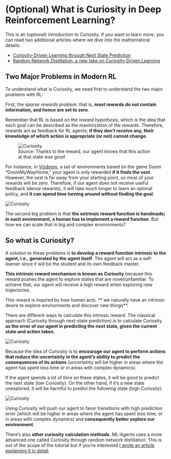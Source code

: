 # (Optional) What is Curiosity in Deep Reinforcement Learning?

This is an (optional) introduction to Curiosity. If you want to learn more, you can read two additional articles where we dive into the mathematical details:

- [Curiosity-Driven Learning through Next State Prediction](https://medium.com/data-from-the-trenches/curiosity-driven-learning-through-next-state-prediction-f7f4e2f592fa)
- [Random Network Distillation: a new take on Curiosity-Driven Learning](https://medium.com/data-from-the-trenches/curiosity-driven-learning-through-random-network-distillation-488ffd8e5938)

## Two Major Problems in Modern RL

To understand what is Curiosity, we need first to understand the two major problems with RL:

First, the *sparse rewards problem:* that is, **most rewards do not contain information, and hence are set to zero**.

Remember that RL is based on the *reward hypothesis*, which is the idea that each goal can be described as the maximization of the rewards. Therefore, rewards act as feedback for RL agents; **if they don’t receive any, their knowledge of which action is appropriate (or not) cannot change**.


<figure>
<img src="https://huggingface.co/datasets/huggingface-deep-rl-course/course-images/resolve/main/en/unit5/curiosity1.png" alt="Curiosity"/>
<figcaption>Source: Thanks to the reward, our agent knows that this action at that state was good</figcaption>
</figure>


For instance, in [Vizdoom](https://vizdoom.cs.put.edu.pl/), a set of environments based on the game Doom “DoomMyWayHome,” your agent is only rewarded **if it finds the vest**.
However, the vest is far away from your starting point, so most of your rewards will be zero. Therefore, if our agent does not receive useful feedback (dense rewards), it will take much longer to learn an optimal policy, and **it can spend time turning around without finding the goal**.

<img src="https://huggingface.co/datasets/huggingface-deep-rl-course/course-images/resolve/main/en/unit5/curiosity2.png" alt="Curiosity"/>

The second big problem is that **the extrinsic reward function is handmade; in each environment, a human has to implement a reward function**. But how we can scale that in big and complex environments?

## So what is Curiosity?

A solution to these problems is **to develop a reward function intrinsic to the agent, i.e., generated by the agent itself**. The agent will act as a self-learner since it will be the student and its own feedback master.

**This intrinsic reward mechanism is known as Curiosity** because this reward pushes the agent to explore states that are novel/unfamiliar. To achieve that, our agent will receive a high reward when exploring new trajectories.

This reward is inspired by how human acts. ** we naturally have an intrinsic desire to explore environments and discover new things**.

There are different ways to calculate this intrinsic reward. The classical approach (Curiosity through next-state prediction) is to calculate Curiosity **as the error of our agent in predicting the next state, given the current state and action taken**.

<img src="https://huggingface.co/datasets/huggingface-deep-rl-course/course-images/resolve/main/en/unit5/curiosity3.png" alt="Curiosity"/>

Because the idea of Curiosity is to **encourage our agent to perform actions that reduce the uncertainty in the agent’s ability to predict the consequences of its actions** (uncertainty will be higher in areas where the agent has spent less time or in areas with complex dynamics).

If the agent spends a lot of time on these states, it will be good to predict the next state (low Curiosity). On the other hand, if it’s a new state unexplored, it will be harmful to predict the following state (high Curiosity).

<img src="https://huggingface.co/datasets/huggingface-deep-rl-course/course-images/resolve/main/en/unit5/curiosity4.png" alt="Curiosity"/>

Using Curiosity will push our agent to favor transitions with high prediction error (which will be higher in areas where the agent has spent less time, or in areas with complex dynamics) and **consequently better explore our environment**.

There’s also **other curiosity calculation methods**. ML-Agents uses a more advanced one called Curiosity through random network distillation. This is out of the scope of the tutorial but if you’re interested [I wrote an article explaining it in detail](https://medium.com/data-from-the-trenches/curiosity-driven-learning-through-random-network-distillation-488ffd8e5938).
